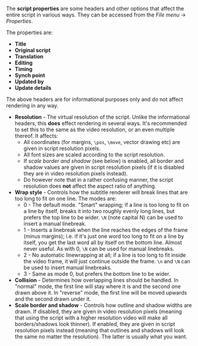 The '''script properties''' are some headers and other options that affect the entire script in various ways. They can be accessed from the ''File menu'' -> ''Properties''.

{{Todo|screenshot}}

The properties are:
* '''Title'''
* '''Original script'''
* '''Translation'''
* '''Editing'''
* '''Timing'''
* '''Synch point'''
* '''Updated by'''
* '''Update details'''
The above headers are for informational purposes only and do not affect rendering in any way.
* '''Resolution''' - The virtual resolution of the script. Unlike the informational headers, this '''does''' effect rendering in several ways. It's recommended to set this to the same as the video resolution, or an even multiple thereof. It affects:
** All coordinates (for margins, <tt>\pos</tt>, <tt>\move</tt>, vector drawing etc) are given in script resolution pixels.
** All font sizes are scaled according to the script resolution.
** If ''scale border and shadow'' (see below) is enabled, all border and shadow values are given in script resolution pixels (if it is disabled they are in video resolution pixels instead).
** Do however note that in a rather confusing manner, the script resolution does '''not''' affect the aspect ratio of anything.
* '''Wrap style''' - Controls how the subtitle renderer will break lines that are too long to fit on one line. The modes are:
** 0 - The default mode. "Smart" wrapping; if a line is too long to fit on a line by itself, breaks it into two roughly evenly long lines, but prefers the top line to be wider. <tt>\N</tt> (note capital N) can be used to insert a manual linebreak.
** 1 - Inserts a linebreak when the line reaches the edges of the frame (minus margins); i.e. if it's just one word too long to fit on a line by itself, you get the last word all by itself on the bottom line. Almost never useful. As with 0, <tt>\N</tt> can be used for manual linebreaks.
** 2 - No automatic linewrapping at all; if a line is too long to fit inside the video frame, it will just continue outside the frame. <tt>\n</tt> and <tt>\N</tt> can be used to insert manual linebreaks.
** 3 - Same as mode 0, but prefers the bottom line to be wider.
* '''Collision''' - Determines how overlapping lines should be handled. In "normal" mode, the first line will stay where it is and the second one drawn above it. In "reverse" mode, the first line will be moved upwards and the second drawn under it.
* '''Scale border and shadow''' - Controls how outline and shadow widths are drawn. If disabled, they are given in video resolution pixels (meaning that using the script with a higher resolution video will make all borders/shadows look thinner). If enabled, they are given in script resolution pixels instead (meaning that outlines and shadows will look the same no matter the resolution). The latter is usually what you want.